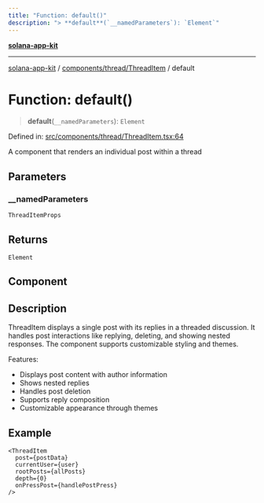 ```yaml
---
title: "Function: default()"
description: "> **default**(`__namedParameters`): `Element`"
---
```


[**solana-app-kit**](../../../../README.mdx)

***

[solana-app-kit](../../../../README.mdx) / [components/thread/ThreadItem](../README.mdx) / default

# Function: default()

> **default**(`__namedParameters`): `Element`

Defined in: [src/components/thread/ThreadItem.tsx:64](https://github.com/SendArcade/solana-social-starter/blob/b27156124ee1831d644b1af765e8d55a2885cd4f/src/components/thread/ThreadItem.tsx#L64)

A component that renders an individual post within a thread

## Parameters

### \_\_namedParameters

`ThreadItemProps`

## Returns

`Element`

## Component

## Description

ThreadItem displays a single post with its replies in a threaded discussion.
It handles post interactions like replying, deleting, and showing nested responses.
The component supports customizable styling and themes.

Features:
- Displays post content with author information
- Shows nested replies
- Handles post deletion
- Supports reply composition
- Customizable appearance through themes

## Example

```tsx
<ThreadItem
  post={postData}
  currentUser={user}
  rootPosts={allPosts}
  depth={0}
  onPressPost={handlePostPress}
/>
```

